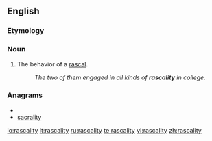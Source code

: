 ==English==

===Etymology===
{{suffix|rascal|ity}}

===Noun===
{{en-noun|rascalities}}

# The behavior of a [[rascal]].
#: ''The two of them engaged in all kinds of '''rascality''' in college.''

===Anagrams===
* {{alphagram|aacilrsty}}
* [[sacrality#English|sacrality]]

[[io:rascality]]
[[it:rascality]]
[[ru:rascality]]
[[te:rascality]]
[[vi:rascality]]
[[zh:rascality]]